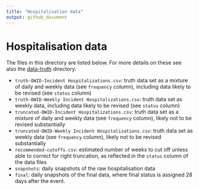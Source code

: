 ```yaml
---
title: "Hospitalisation data"
output: github_document
---
```


# Hospitalisation data

The files in this directory are listed below. For more details on these see also the [data-truth](..) directory.

- `truth-OWID-Incident Hospitalizations.csv`: truth data set as a mixture of daily and weekly data (see `frequency` column), including data likely to be revised (see `status` column)
- `truth-OWID-Weekly Incident Hospitalizations.csv`: truth data set as weekly data, including data likely to be revised (see `status` column)
- `truncated-OWID-Incident Hospitalizations.csv`: truth data set as a mixture of daily and weekly data (see `frequency` column), likely not to be revised substantially
- `truncated-OWID-Weekly Incident Hospitalizations.csv`: truth data set as weekly data (see `frequency` column), likely not to be revised substantially
- `recommended-cutoffs.csv`: estimated number of weeks to cut off unless able to correct for right truncation, as reflected in the `status` column of the data files
- `snapshots`: daily snapshots of the raw hospitalisation data
- `final`: daily snapshots of the final data, where final status is assigned 28 days after the event.

